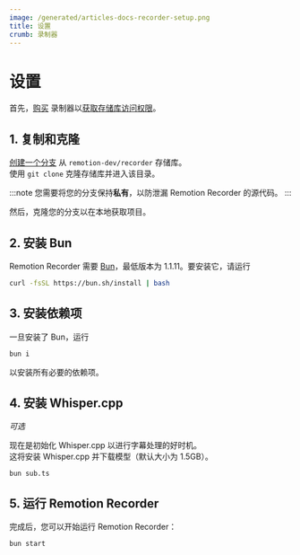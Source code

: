 ```yaml
---
image: /generated/articles-docs-recorder-setup.png
title: 设置
crumb: 录制器
---
```


# 设置

首先，[购买](/docs/recorder/buy) 录制器以[获取存储库访问权限](https://github.com/remotion-dev/recorder)。

## 1. 复制和克隆

[创建一个分支](https://github.com/remotion-dev/recorder/fork) 从 `remotion-dev/recorder` 存储库。  
使用 `git clone` 克隆存储库并进入该目录。

:::note
您需要将您的分支保持**私有**，以防泄漏 Remotion Recorder 的源代码。
:::

然后，克隆您的分支以在本地获取项目。

## 2. 安装 Bun

Remotion Recorder 需要 [Bun](https://bun.sh/)，最低版本为 1.1.11。要安装它，请运行

```bash
curl -fsSL https://bun.sh/install | bash
```

## 3. 安装依赖项

一旦安装了 Bun，运行

```bash
bun i
```

以安装所有必要的依赖项。

## 4. 安装 Whisper.cpp

_可选_

现在是初始化 Whisper.cpp 以进行字幕处理的好时机。  
这将安装 Whisper.cpp 并下载模型（默认大小为 1.5GB）。

```
bun sub.ts
```

## 5. 运行 Remotion Recorder

完成后，您可以开始运行 Remotion Recorder：

```bash
bun start
```

